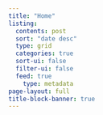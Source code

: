 ```yaml
---
title: "Home"
listing:
  contents: post
  sort: "date desc"
  type: grid
  categories: true
  sort-ui: false
  filter-ui: false
  feed: true
    type: metadata
page-layout: full
title-block-banner: true
---
```

